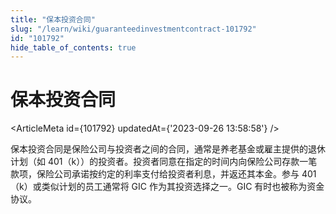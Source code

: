 ```yaml
---
title: "保本投资合同"
slug: "/learn/wiki/guaranteedinvestmentcontract-101792"
id: "101792"
hide_table_of_contents: true
---
```



# 保本投资合同

<ArticleMeta id={101792} updatedAt={'2023-09-26 13:58:58'} />
<div className='border-solid border-b border-t-0 my-4 border-[var(--ifm-color-gray-300)]' />

保本投资合同是保险公司与投资者之间的合同，通常是养老基金或雇主提供的退休计划（如 401（k））的投资者。投资者同意在指定的时间内向保险公司存款一笔款项，保险公司承诺按约定的利率支付给投资者利息，并返还其本金。参与 401（k）或类似计划的员工通常将 GIC 作为其投资选择之一。GIC 有时也被称为资金协议。

